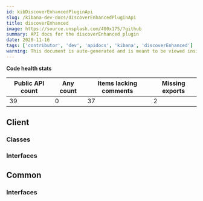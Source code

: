 ```yaml
---
id: kibDiscoverEnhancedPluginApi
slug: /kibana-dev-docs/discoverEnhancedPluginApi
title: discoverEnhanced
image: https://source.unsplash.com/400x175/?github
summary: API docs for the discoverEnhanced plugin
date: 2020-11-16
tags: ['contributor', 'dev', 'apidocs', 'kibana', 'discoverEnhanced']
warning: This document is auto-generated and is meant to be viewed inside our experimental, new docs system. Reach out in #docs-engineering for more info.
---
```






**Code health stats**

| Public API count  | Any count | Items lacking comments | Missing exports | 
|-------------------|-----------|------------------------|-----------------|
| 39 | 0 | 37 | 2 |

## Client

### Classes
<DocDefinitionList data={discoverEnhancedObj.client.classes}/>

### Interfaces
<DocDefinitionList data={discoverEnhancedObj.client.interfaces}/>

## Common

### Interfaces
<DocDefinitionList data={discoverEnhancedObj.common.interfaces}/>


